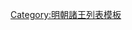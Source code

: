 {{ming|title=明朝華陰國諸王|ed=華陰國|head=[[嘉靖]]三十九年（[[1560年]]）封<ref name=s>《明世宗實錄》</ref>。|
{{ming/title}}
{{ming/list|華陰端懿王|[[朱倪焯]]|朱鼒枋、嫡三子<ref name=s/>|[[1560年]]—[[1583年]]|嘉靖三十九年封。[[萬曆]]十一年薨。}}
{{ming/list|華陰王|[[朱伸堣]]|朱倪焯、嫡一子|[[1594年]]—[[1615年]]前|萬曆二十二年襲封，薨。}}
{{ming/list|華陰王|[[朱帥銳]]|朱伸堣、嫡一子|[[1615年]]—？年|萬曆四十三年封[[长子 (封号)|長子]]，同年襲封。}}
{{ming/note|備註}}
{{ming/note|ref}}
}}<noinclude>
[[Category:明朝諸王列表模板]]
</noinclude>